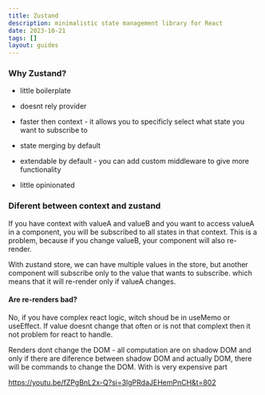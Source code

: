 ```yaml
---
title: Zustand
description: minimalistic state management library for React
date: 2023-10-21
tags: []
layout: guides
---
```


### Why Zustand?

- little boilerplate

- doesnt rely provider

- faster then context - it allows you to specificly select what state you want to subscribe to

- state merging by default

- extendable by default - you can add custom middleware to give more functionality

- little opinionated

### Diferent between context and zustand

If you have context with valueA and valueB and you want to access valueA in a component, you will be subscribed to all states in that context. This is a problem, because if you change
valueB, your component will also re-render.

With zustand store, we can have multiple values in the store, but another component will subscribe only to the value that wants to subscribe. which means that it will re-render only if valueA changes.

#### Are re-renders bad?

No, if you have complex react logic, witch shoud be in useMemo or useEffect. If value doesnt change that often or is not that complext then it not problem for react to handle.

Renders dont change the DOM - all computation are on shadow DOM and only if there are diference between shadow DOM and actually DOM, there will be commands to change the DOM. 
With is very expensive part

https://youtu.be/fZPgBnL2x-Q?si=3lgPRdaJEHemPnCH&t=802